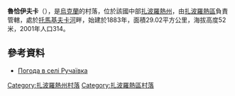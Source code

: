 {{coord|47|52|55|N|34|52|57|E|scale:100000|display=title}}

'''魯恰伊夫卡'''（{{lang-uk|Ручаївка}}），是[[烏克蘭|烏克蘭]]的村落，位於該國中部[[扎波羅熱州|扎波羅熱州]]，由[[扎波羅熱區|扎波羅熱區]]負責管轄，處於[[托馬基夫卡河|托馬基夫卡河]]畔，始建於1883年，面積29.02平方公里，海拔高度52米，2001年人口314。

==參考資料==
* [http://weather.in.ua/ua/zaporozhskaja/23025 Погода в селі Ручаївка] {{Wayback|url=http://weather.in.ua/ua/zaporozhskaja/23025 |date=20160305074830 }}

[[Category:扎波羅熱州村落|Category:扎波羅熱州村落]]
[[Category:扎波羅熱區村落|Category:扎波羅熱區村落]]


{{Zaporizhia-geo-stub}}